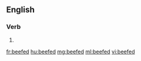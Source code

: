 ==English==

===Verb===
{{head|en}}

# {{en-past of|beef}}

[[fr:beefed]]
[[hu:beefed]]
[[mg:beefed]]
[[ml:beefed]]
[[vi:beefed]]